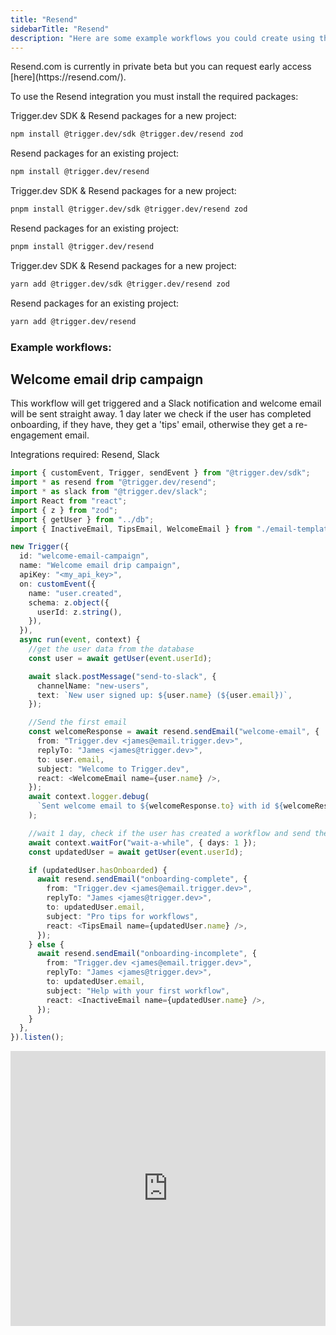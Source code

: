 ```yaml
---
title: "Resend"
sidebarTitle: "Resend"
description: "Here are some example workflows you could create using the Resend integration."
---
```


<Tip>
Resend.com is currently in private beta but you can request early access [here](https://resend.com/).
</Tip>

To use the Resend integration you must install the required packages:
<Tabs>
  <Tab title="npm">

Trigger.dev SDK & Resend packages for a new project:

```bash
npm install @trigger.dev/sdk @trigger.dev/resend zod
```
Resend packages for an existing project:

```bash
npm install @trigger.dev/resend
```

  </Tab>
  <Tab title="pnpm">

Trigger.dev SDK & Resend packages for a new project:

```bash
pnpm install @trigger.dev/sdk @trigger.dev/resend zod
```
Resend packages for an existing project:
```bash
pnpm install @trigger.dev/resend
```

  </Tab>
  <Tab title="yarn">
Trigger.dev SDK & Resend packages for a new project:

```bash
yarn add @trigger.dev/sdk @trigger.dev/resend zod
```
Resend packages for an existing project:

```bash
yarn add @trigger.dev/resend
```

  </Tab>
</Tabs>

### Example workflows:
## Welcome email drip campaign

This workflow will get triggered and a Slack notification and welcome email will be sent straight away.
1 day later we check if the user has completed onboarding, if they have, they get a 'tips' email, otherwise they get a re-engagement email.

Integrations required: Resend, Slack

```ts
import { customEvent, Trigger, sendEvent } from "@trigger.dev/sdk";
import * as resend from "@trigger.dev/resend";
import * as slack from "@trigger.dev/slack";
import React from "react";
import { z } from "zod";
import { getUser } from "../db";
import { InactiveEmail, TipsEmail, WelcomeEmail } from "./email-templates";

new Trigger({
  id: "welcome-email-campaign",
  name: "Welcome email drip campaign",
  apiKey: "<my_api_key>",
  on: customEvent({
    name: "user.created",
    schema: z.object({
      userId: z.string(),
    }),
  }),
  async run(event, context) {
    //get the user data from the database
    const user = await getUser(event.userId);

    await slack.postMessage("send-to-slack", {
      channelName: "new-users",
      text: `New user signed up: ${user.name} (${user.email})`,
    });

    //Send the first email
    const welcomeResponse = await resend.sendEmail("welcome-email", {
      from: "Trigger.dev <james@email.trigger.dev>",
      replyTo: "James <james@trigger.dev>",
      to: user.email,
      subject: "Welcome to Trigger.dev",
      react: <WelcomeEmail name={user.name} />,
    });
    await context.logger.debug(
      `Sent welcome email to ${welcomeResponse.to} with id ${welcomeResponse.id}`
    );

    //wait 1 day, check if the user has created a workflow and send the appropriate email
    await context.waitFor("wait-a-while", { days: 1 });
    const updatedUser = await getUser(event.userId);

    if (updatedUser.hasOnboarded) {
      await resend.sendEmail("onboarding-complete", {
        from: "Trigger.dev <james@email.trigger.dev>",
        replyTo: "James <james@trigger.dev>",
        to: updatedUser.email,
        subject: "Pro tips for workflows",
        react: <TipsEmail name={updatedUser.name} />,
      });
    } else {
      await resend.sendEmail("onboarding-incomplete", {
        from: "Trigger.dev <james@email.trigger.dev>",
        replyTo: "James <james@trigger.dev>",
        to: updatedUser.email,
        subject: "Help with your first workflow",
        react: <InactiveEmail name={updatedUser.name} />,
      });
    }
  },
}).listen();
```

<iframe
  width="100%"
  height="440"
  src="https://www.youtube.com/embed/aFlwD0frvnQ?rel=0"
  title="YouTube video player"
  frameborder="0"
  allow="accelerometer; autoplay; clipboard-write; encrypted-media; gyroscope; picture-in-picture; web-share"
  allowfullscreen
></iframe>